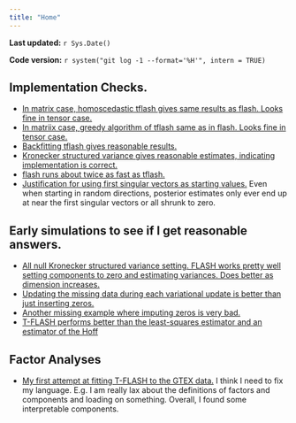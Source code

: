 ```yaml
---
title: "Home"
---
```


**Last updated:** `r Sys.Date()`

**Code version:** `r system("git log -1 --format='%H'", intern = TRUE)`

## Implementation Checks.

* [In matrix case, homoscedastic tflash gives same results as flash. Looks fine in tensor case.](check_tflash.pdf)
* [In matriix case, greedy algorithm of tflash same as in flash. Looks fine in tensor case.](check_greedy_tflash.pdf)
* [Backfitting tflash gives reasonable results.](check_backfitting.pdf)
* [Kronecker structured variance gives reasonable estimates, indicating implementation is correct.](check_kronecker.pdf)
* [flash runs about twice as fast as tflash.](speed_comparison.html)
* [Justification for using first singular vectors as starting values.](starting_value_influence.html) Even when starting in random directions, posterior estimates only ever end up at near the first singular vectors or all shrunk to zero.

## Early simulations to see if I get reasonable answers.

* [All null Kronecker structured variance setting. FLASH works pretty well setting components to zero and estimating variances. Does better as dimension increases.](all_null.pdf)
* [Updating the missing data during each variational update is better than just inserting zeros.](missing_data.pdf)
* [Another missing example where imputing zeros is very bad.](another_missing_example.html)
* [T-FLASH performs better than the least-squares estimator and an estimator of the Hoff](early_comparisons.pdf)

## Factor Analyses
* [My first attempt at fitting T-FLASH to the GTEX data.](first_analysis.html) I think I need to fix my language. E.g. I am really lax about the definitions of factors and components and loading on something. Overall, I found some interpretable components.